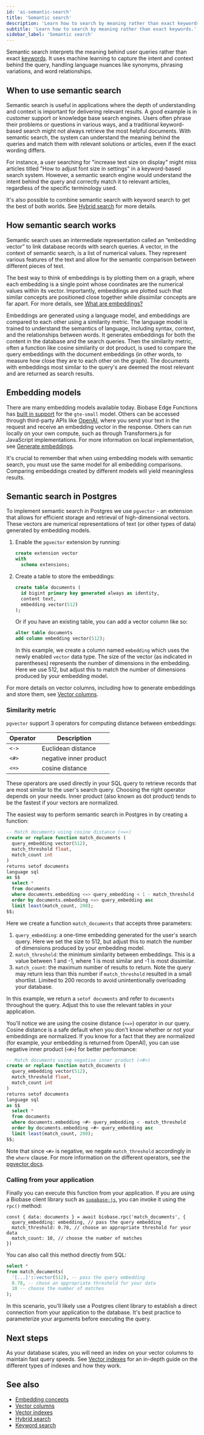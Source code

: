 ```yaml
---
id: 'ai-semantic-search'
title: 'Semantic search'
description: 'Learn how to search by meaning rather than exact keywords.'
subtitle: 'Learn how to search by meaning rather than exact keywords.'
sidebar_label: 'Semantic search'
---
```


Semantic search interprets the meaning behind user queries rather than exact [keywords](/docs/guides/ai/keyword-search). It uses machine learning to capture the intent and context behind the query, handling language nuances like synonyms, phrasing variations, and word relationships.

## When to use semantic search

Semantic search is useful in applications where the depth of understanding and context is important for delivering relevant results. A good example is in customer support or knowledge base search engines. Users often phrase their problems or questions in various ways, and a traditional keyword-based search might not always retrieve the most helpful documents. With semantic search, the system can understand the meaning behind the queries and match them with relevant solutions or articles, even if the exact wording differs.

For instance, a user searching for "increase text size on display" might miss articles titled "How to adjust font size in settings" in a keyword-based search system. However, a semantic search engine would understand the intent behind the query and correctly match it to relevant articles, regardless of the specific terminology used.

It's also possible to combine semantic search with keyword search to get the best of both worlds. See [Hybrid search](/docs/guides/ai/hybrid-search) for more details.

## How semantic search works

Semantic search uses an intermediate representation called an “embedding vector” to link database records with search queries. A vector, in the context of semantic search, is a list of numerical values. They represent various features of the text and allow for the semantic comparison between different pieces of text.

The best way to think of embeddings is by plotting them on a graph, where each embedding is a single point whose coordinates are the numerical values within its vector. Importantly, embeddings are plotted such that similar concepts are positioned close together while dissimilar concepts are far apart. For more details, see [What are embeddings?](/docs/guides/ai/concepts#what-are-embeddings)

Embeddings are generated using a language model, and embeddings are compared to each other using a similarity metric. The language model is trained to understand the semantics of language, including syntax, context, and the relationships between words. It generates embeddings for both the content in the database and the search queries. Then the similarity metric, often a function like cosine similarity or dot product, is used to compare the query embeddings with the document embeddings (in other words, to measure how close they are to each other on the graph). The documents with embeddings most similar to the query's are deemed the most relevant and are returned as search results.

## Embedding models

There are many embedding models available today. Biobase Edge Functions has [built in support](/docs/guides/functions/examples/semantic-search) for the `gte-small` model. Others can be accessed through third-party APIs like [OpenAI](https://platform.openai.com/docs/guides/embeddings), where you send your text in the request and receive an embedding vector in the response. Others can run locally on your own compute, such as through Transformers.js for JavaScript implementations. For more information on local implementation, see [Generate embeddings](/docs/guides/ai/quickstarts/generate-text-embeddings).

It's crucial to remember that when using embedding models with semantic search, you must use the same model for all embedding comparisons. Comparing embeddings created by different models will yield meaningless results.

## Semantic search in Postgres

To implement semantic search in Postgres we use `pgvector` - an extension that allows for efficient storage and retrieval of high-dimensional vectors. These vectors are numerical representations of text (or other types of data) generated by embedding models.

1. Enable the `pgvector` extension by running:

   ```sql
   create extension vector
   with
     schema extensions;
   ```

1. Create a table to store the embeddings:

   ```sql
   create table documents (
     id bigint primary key generated always as identity,
     content text,
     embedding vector(512)
   );
   ```

   Or if you have an existing table, you can add a vector column like so:

   ```sql
   alter table documents
   add column embedding vector(512);
   ```

   In this example, we create a column named `embedding` which uses the newly enabled `vector` data type. The size of the vector (as indicated in parentheses) represents the number of dimensions in the embedding. Here we use 512, but adjust this to match the number of dimensions produced by your embedding model.

For more details on vector columns, including how to generate embeddings and store them, see [Vector columns](/docs/guides/ai/vector-columns).

### Similarity metric

`pgvector` support 3 operators for computing distance between embeddings:

| **Operator** | **Description**        |
| ------------ | ---------------------- |
| `<->`        | Euclidean distance     |
| `<#>`        | negative inner product |
| `<=>`        | cosine distance        |

These operators are used directly in your SQL query to retrieve records that are most similar to the user's search query. Choosing the right operator depends on your needs. Inner product (also known as dot product) tends to be the fastest if your vectors are normalized.

The easiest way to perform semantic search in Postgres in by creating a function:

```sql
-- Match documents using cosine distance (<=>)
create or replace function match_documents (
  query_embedding vector(512),
  match_threshold float,
  match_count int
)
returns setof documents
language sql
as $$
  select *
  from documents
  where documents.embedding <=> query_embedding < 1 - match_threshold
  order by documents.embedding <=> query_embedding asc
  limit least(match_count, 200);
$$;
```

Here we create a function `match_documents` that accepts three parameters:

1. `query_embedding`: a one-time embedding generated for the user's search query. Here we set the size to 512, but adjust this to match the number of dimensions produced by your embedding model.
1. `match_threshold`: the minimum similarity between embeddings. This is a value between 1 and -1, where 1 is most similar and -1 is most dissimilar.
1. `match_count`: the maximum number of results to return. Note the query may return less than this number if `match_threshold` resulted in a small shortlist. Limited to 200 records to avoid unintentionally overloading your database.

In this example, we return a `setof documents` and refer to `documents` throughout the query. Adjust this to use the relevant tables in your application.

You'll notice we are using the cosine distance (`<=>`) operator in our query. Cosine distance is a safe default when you don't know whether or not your embeddings are normalized. If you know for a fact that they are normalized (for example, your embedding is returned from OpenAI), you can use negative inner product (`<#>`) for better performance:

```sql
-- Match documents using negative inner product (<#>)
create or replace function match_documents (
  query_embedding vector(512),
  match_threshold float,
  match_count int
)
returns setof documents
language sql
as $$
  select *
  from documents
  where documents.embedding <#> query_embedding < -match_threshold
  order by documents.embedding <#> query_embedding asc
  limit least(match_count, 200);
$$;
```

Note that since `<#>` is negative, we negate `match_threshold` accordingly in the `where` clause. For more information on the different operators, see the [pgvector docs](https://github.com/pgvector/pgvector?tab=readme-ov-file#vector-operators).

### Calling from your application

Finally you can execute this function from your application. If you are using a Biobase client library such as [`supabase-js`](https://github.com/biobase-ai/supabase-js), you can invoke it using the `rpc()` method:

```tsx
const { data: documents } = await biobase.rpc('match_documents', {
  query_embedding: embedding, // pass the query embedding
  match_threshold: 0.78, // choose an appropriate threshold for your data
  match_count: 10, // choose the number of matches
})
```

You can also call this method directly from SQL:

```sql
select *
from match_documents(
  '[...]'::vector(512), -- pass the query embedding
  0.78, -- chose an appropriate threshold for your data
  10 -- choose the number of matches
);
```

In this scenario, you'll likely use a Postgres client library to establish a direct connection from your application to the database. It's best practice to parameterize your arguments before executing the query.

## Next steps

As your database scales, you will need an index on your vector columns to maintain fast query speeds. See [Vector indexes](/docs/guides/ai/vector-indexes) for an in-depth guide on the different types of indexes and how they work.

## See also

- [Embedding concepts](/docs/guides/ai/concepts)
- [Vector columns](/docs/guides/ai/vector-columns)
- [Vector indexes](/docs/guides/ai/vector-indexes)
- [Hybrid search](/docs/guides/ai/hybrid-search)
- [Keyword search](/docs/guides/ai/keyword-search)
